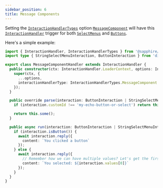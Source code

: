 ```yaml
---
sidebar_position: 6
title: Message Components
---
```


Setting the [`InteractionHandlerTypes`][interactionhandlertypes] option [`MessageComponent`][messagecomponent] will have
this [`InteractionHandler`][interaction-handler] trigger for both [`SelectMenus`][select-menus] and
[`Buttons`][buttons].

Here's a simple example:

```typescript ts2esm2cjs
import { InteractionHandler, InteractionHandlerTypes } from '@sapphire/framework';
import type { StringSelectMenuInteraction, ButtonInteraction } from 'discord.js';

export class MessageComponentHandler extends InteractionHandler {
  public constructor(ctx: InteractionHandler.LoaderContext, options: InteractionHandler.Options) {
    super(ctx, {
      ...options,
      interactionHandlerType: InteractionHandlerTypes.MessageComponent
    });
  }

  public override parse(interaction: ButtonInteraction | StringSelectMenuInteraction) {
    if (interaction.customId !== 'my-echo-button-or-select') return this.none();

    return this.some();
  }

  public async run(interaction: ButtonInteraction | StringSelectMenuInteraction) {
    if (interaction.isButton()) {
      await interaction.reply({
        content: `You clicked a button`
      });
    } else {
      await interaction.reply({
        // Remember how we can have multiple values? Let's get the first one!
        content: `You selected: ${interaction.values[0]}`
      });
    }
  }
}
```

[interactionhandlertypes]: ../../Documentation/api-framework/enumerations/InteractionHandlerTypes
[messagecomponent]: ../../Documentation/api-framework/enumerations/InteractionHandlerTypes
[interaction-handler]: ../../Documentation/api-framework/classes/InteractionHandler
[buttons]: ./buttons
[select-menus]: ./select-menus
